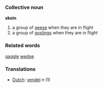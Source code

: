 === Collective noun ===

'''skein'''

# a group of [[goose|geese]] when they are in flight
# a group of [[gosling]]s when they are in flight

=== Related words ===
[[gaggle]] [[wedge]]

=== Translations ===
*[[Dutch]]: [[vendel]] ''n'' (1)
